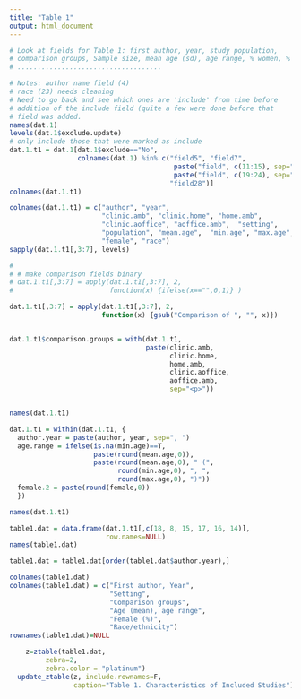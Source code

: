 ```yaml
---
title: "Table 1"
output: html_document
---
```


```r
# Look at fields for Table 1: first author, year, study population,
# comparison groups, Sample size, mean age (sd), age range, % women, % AA
# ....................................

# Notes: author name field (4)
# race (23) needs cleaning
# Need to go back and see which ones are 'include' from time before
# addition of the include field (quite a few were done before that
# field was added.
names(dat.1)
levels(dat.1$exclude.update)
# only include those that were marked as include
dat.1.t1 = dat.1[dat.1$exclude=="No",
                 colnames(dat.1) %in% c("field5", "field7", 
                                         paste("field", c(11:15), sep=""),
                                         paste("field", c(19:24), sep=""),
                                        "field28")]
colnames(dat.1.t1)

colnames(dat.1.t1) = c("author", "year", 
                       "clinic.amb", "clinic.home", "home.amb", 
                       "clinic.aoffice", "aoffice.amb",  "setting",
                       "population", "mean.age",  "min.age", "max.age",
                       "female", "race")
sapply(dat.1.t1[,3:7], levels)

# 
# # make comparison fields binary
# dat.1.t1[,3:7] = apply(dat.1.t1[,3:7], 2, 
#                        function(x) {ifelse(x=="",0,1)} )

dat.1.t1[,3:7] = apply(dat.1.t1[,3:7], 2, 
                       function(x) {gsub("Comparison of ", "", x)})


dat.1.t1$comparison.groups = with(dat.1.t1,
                                  paste(clinic.amb,
                                        clinic.home,
                                        home.amb,
                                        clinic.aoffice,
                                        aoffice.amb,
                                        sep="<p>"))


names(dat.1.t1)

dat.1.t1 = within(dat.1.t1, {
  author.year = paste(author, year, sep=", ")
  age.range = ifelse(is.na(min.age)==T,
                     paste(round(mean.age,0)), 
                     paste(round(mean.age,0), " (", 
                           round(min.age,0), ", ", 
                           round(max.age,0), ")"))
  female.2 = paste(round(female,0))
  })

names(dat.1.t1)

table1.dat = data.frame(dat.1.t1[,c(18, 8, 15, 17, 16, 14)],
                        row.names=NULL)
names(table1.dat)

table1.dat = table1.dat[order(table1.dat$author.year),]

colnames(table1.dat)
colnames(table1.dat) = c("First author, Year",
                         "Setting",
                         "Comparison groups",
                         "Age (mean), age range", 
                         "Female (%)",
                         "Race/ethnicity")
rownames(table1.dat)=NULL
```


```r
    z=ztable(table1.dat,
         zebra=2,
         zebra.color = "platinum")
  update_ztable(z, include.rownames=F,
                caption="Table 1. Characteristics of Included Studies")
```

